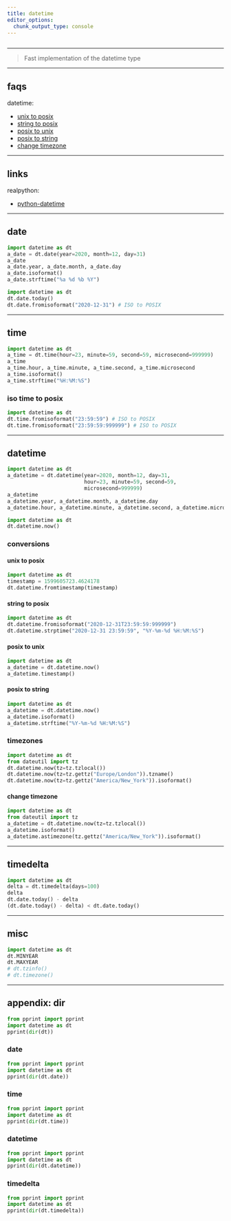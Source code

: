 ```yaml
---
title: datetime
editor_options: 
  chunk_output_type: console
---
```


```r
```

*********************************************************************

> Fast implementation of the datetime type

*********************************************************************

## faqs

datetime:

* [unix to posix](#datetime-unix-to-posix)  
* [string to posix](#datetime-string-to-posix)  
* [posix to unix](#datetime-posix-to-unix)  
* [posix to string](#datetime-posix-to-string)  
* [change timezone](#datetime-change-timezone)  

*********************************************************************

## links

realpython:

* [python-datetime](https://realpython.com/python-datetime)  

*********************************************************************

## date

```python
import datetime as dt
a_date = dt.date(year=2020, month=12, day=31)
a_date
a_date.year, a_date.month, a_date.day
a_date.isoformat()
a_date.strftime("%a %d %b %Y")
```

```python
import datetime as dt
dt.date.today()
dt.date.fromisoformat("2020-12-31") # ISO to POSIX
```

*********************************************************************

## time

```python
import datetime as dt
a_time = dt.time(hour=23, minute=59, second=59, microsecond=999999)
a_time
a_time.hour, a_time.minute, a_time.second, a_time.microsecond
a_time.isoformat()
a_time.strftime("%H:%M:%S")
```

### iso time to posix

```python
import datetime as dt
dt.time.fromisoformat("23:59:59") # ISO to POSIX
dt.time.fromisoformat("23:59:59:999999") # ISO to POSIX
```

*********************************************************************

## datetime

```python
import datetime as dt
a_datetime = dt.datetime(year=2020, month=12, day=31, 
                         hour=23, minute=59, second=59, 
                         microsecond=999999)
a_datetime
a_datetime.year, a_datetime.month, a_datetime.day
a_datetime.hour, a_datetime.minute, a_datetime.second, a_datetime.microsecond
```

```python
import datetime as dt
dt.datetime.now()
```

### conversions 

#### unix to posix {#datetime-unix-to-posix}

```python
import datetime as dt
timestamp = 1599605723.4624178
dt.datetime.fromtimestamp(timestamp)
```

#### string to posix {#datetime-string-to-posix}

```python
import datetime as dt
dt.datetime.fromisoformat("2020-12-31T23:59:59:999999")
dt.datetime.strptime("2020-12-31 23:59:59", "%Y-%m-%d %H:%M:%S")
```

#### posix to unix {#datetime-posix-to-unix}

```python
import datetime as dt
a_datetime = dt.datetime.now()
a_datetime.timestamp()
```

#### posix to string {#datetime-posix-to-string}

```python
import datetime as dt
a_datetime = dt.datetime.now()
a_datetime.isoformat()
a_datetime.strftime("%Y-%m-%d %H:%M:%S")
```

### timezones

```python
import datetime as dt
from dateutil import tz
dt.datetime.now(tz=tz.tzlocal())
dt.datetime.now(tz=tz.gettz("Europe/London")).tzname()
dt.datetime.now(tz=tz.gettz("America/New_York")).isoformat()
```

#### change timezone {#datetime-change-timezone}

```python
import datetime as dt
from dateutil import tz
a_datetime = dt.datetime.now(tz=tz.tzlocal())
a_datetime.isoformat()
a_datetime.astimezone(tz.gettz("America/New_York")).isoformat()
```

*********************************************************************

## timedelta

```python
import datetime as dt
delta = dt.timedelta(days=100)
delta
dt.date.today() - delta
(dt.date.today() - delta) < dt.date.today()
```

*********************************************************************

## misc

```python
import datetime as dt
dt.MINYEAR
dt.MAXYEAR
# dt.tzinfo()
# dt.timezone()
```

*********************************************************************

## appendix: dir

```python
from pprint import pprint
import datetime as dt
pprint(dir(dt))
```

### date

```python
from pprint import pprint
import datetime as dt
pprint(dir(dt.date))
```

### time

```python
from pprint import pprint
import datetime as dt
pprint(dir(dt.time))
```

### datetime

```python
from pprint import pprint
import datetime as dt
pprint(dir(dt.datetime))
```

### timedelta

```python
from pprint import pprint
import datetime as dt
pprint(dir(dt.timedelta))
```
